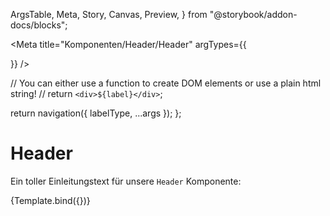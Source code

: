   ArgsTable,
  Meta,
  Story,
  Canvas,
  Preview,
} from "@storybook/addon-docs/blocks";


<Meta
  title="Komponenten/Header/Header"
  argTypes={{
    
  }}
/>

  // You can either use a function to create DOM elements or use a plain html string!
  // return `<div>${label}</div>`;
   
  return navigation({ labelType, ...args });
};

# Header

Ein toller Einleitungstext für unsere `Header` Komponente:

<Preview withToolbar>
  <Story
    name="Default"
    args= {JsonData}
  >
    {Template.bind({})}
  </Story>
</Preview>

<ArgsTable story="Default" />
